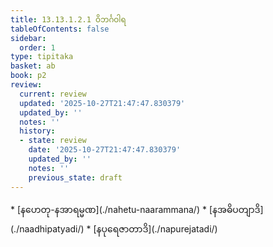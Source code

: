 ```yaml
---
title: 13.13.1.2.1 ဝိဘင်္ဂဝါရ
tableOfContents: false
sidebar:
  order: 1
type: tipitaka
basket: ab
book: p2
review:
  current: review
  updated: '2025-10-27T21:47:47.830379'
  updated_by: ''
  notes: ''
  history:
  - state: review
    date: '2025-10-27T21:47:47.830379'
    updated_by: ''
    notes: ''
    previous_state: draft
---
```



<ReviewStatus review={frontmatter.review} showDetails={true} />

<HypothesisAnnotation frontmatter={frontmatter} />

<DynamicBreadcrumb />



<TableOfContents book="p2" section="13.13.1.2.1">
* [နဟေတု-နအာရမ္မဏ](./nahetu-naarammana/)
* [နအဓိပတျာဒိ](./naadhipatyadi/)
* [နပုရေဇာတာဒိ](./napurejatadi/)
</TableOfContents>